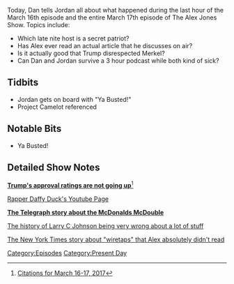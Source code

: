 {{Episode
    | title             = March 16-17, 2017
    | caption           = [https://knowledgefight.libsyn.com/knowledge-fight-march-16-17-2017 Listen to this episode on Libsyn]
    | episodeNumber     = 23
    | length            = 03:01:23
    | airDate           = March 20, 2017
    | coverageStartDate = March 16, 2017
    | coverageEndDate   = March 17, 2017
    | episodeType       = [[:Category:Present Day|Present Day]]
    | oocDrop           = I am the anti-shrunken
    | previousEpisode   = [[22: March 14, 2017]]
    | nextEpisode       = [[24: March 23, 2017]]
}}

{{Stub}}

Today, Dan tells Jordan all about what happened during the last hour of the March 16th episode and the entire March 17th episode of The Alex Jones Show. Topics include:

*Which late nite host is a secret patriot?
*Has Alex ever read an actual article that he discusses on air?
*Is it actually good that Trump disrespected Merkel?
*Can Dan and Jordan survive a 3 hour podcast while both kind of sick?

==Tidbits==

*Jordan gets on board with "Ya Busted!"
*Project Camelot referenced

==Notable Bits==

*Ya Busted!

==Detailed Show Notes==

[http://www.realclearpolitics.com/epolls/other/president_trump_job_approval-6179.html '''Trump's approval ratings are not going up''']<ref>[https://knowledgefight.com/research/2017/3/19/citations-for-march-16-17-2017 Citations for March 16-17, 2017]</ref>

[https://www.youtube.com/channel/UCjKovK33is9Z0d1yTYJkcWg Rapper Daffy Duck's Youtube Page]

[http://www.telegraph.co.uk/foodanddrink/10210327/McDouble-is-cheapest-and-most-nutritious-food-in-human-history.html '''The Telegraph story about the McDonalds McDouble''']

[https://en.wikipedia.org/wiki/Larry_C._Johnson The history of Larry C Johnson being very wrong about a lot of stuff]

[https://www.nytimes.com/2017/01/19/us/politics/trump-russia-associates-investigation.html?smid=pl-share The New York Times story about "wiretaps" that Alex absolutely didn't read]

[[Category:Episodes]]

[[Category:Present Day]]
